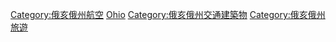 {{Commons category|Airports in Ohio}}
{{Catmore|俄亥俄州机场列表}}

[[Category:俄亥俄州航空|Category:俄亥俄州航空]]
[[Category:美國各州機場|Ohio]]
[[Category:俄亥俄州交通建築物|Category:俄亥俄州交通建築物]]
[[Category:俄亥俄州旅遊|Category:俄亥俄州旅遊]]